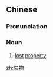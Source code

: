 ==Chinese==
{{zh-forms}}

===Pronunciation===
{{zh-pron
|m=shīwù
|c=sat1 mat6
|mn=qz,xm,zz:sit-bu̍t
|cat=n
}}

===Noun===
{{zh-noun}}

# [[lost]] [[property]]

[[zh:失物]]